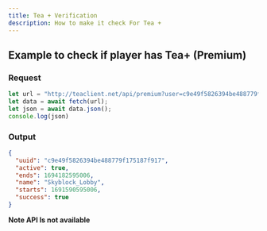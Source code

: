 ```yaml
---
title: Tea + Verification
description: How to make it check For Tea +
---
```


## Example to check if player has Tea+ (Premium)

### Request

```js
let url = "http://teaclient.net/api/premium?user=c9e49f5826394be488779f175187f917"
let data = await fetch(url);
let json = await data.json();
console.log(json)
```

### Output

```json
{
  "uuid": "c9e49f5826394be488779f175187f917",
  "active": true,
  "ends": 1694182595006,
  "name": "Skyblock_Lobby",
  "starts": 1691590595006,
  "success": true
}
```
**Note API Is not available**


